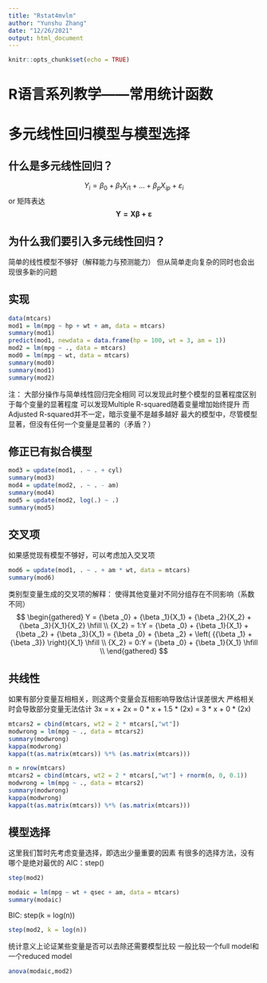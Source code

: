 ---
title: "Rstat4mvlm"
author: "Yunshu Zhang"
date: "12/26/2021"
output: html_document
---

```{r setup, include=FALSE}
knitr::opts_chunk$set(echo = TRUE)
```

# R语言系列教学——常用统计函数
# 多元线性回归模型与模型选择

## 什么是多元线性回归？
$$
{Y_i} = {\beta _0} + {\beta _1}{X_{i1}} + ... + {\beta _p}{X_{ip}} + {\varepsilon _i}
$$
or 矩阵表达
$$
{\mathbf{Y = X\beta  + \varepsilon }}
$$

## 为什么我们要引入多元线性回归？
简单的线性模型不够好（解释能力与预测能力）
但从简单走向复杂的同时也会出现很多新的问题

## 实现

```{r}
data(mtcars)
mod1 = lm(mpg ~ hp + wt + am, data = mtcars)
summary(mod1)
predict(mod1, newdata = data.frame(hp = 100, wt = 3, am = 1))
mod2 = lm(mpg ~ ., data = mtcars)
mod0 = lm(mpg ~ wt, data = mtcars)
summary(mod0)
summary(mod1)
summary(mod2)
```

注：
大部分操作与简单线性回归完全相同
可以发现此时整个模型的显著程度区别于每个变量的显著程度
可以发现Multiple R-squared随着变量增加始终提升
而Adjusted R-squared并不一定，暗示变量不是越多越好
最大的模型中，尽管模型显著，但没有任何一个变量是显著的（矛盾？）

## 修正已有拟合模型

```{r}
mod3 = update(mod1, . ~ . + cyl)
summary(mod3)
mod4 = update(mod2, . ~ . - am)
summary(mod4)
mod5 = update(mod2, log(.) ~ .)
summary(mod5)
```

## 交叉项

如果感觉现有模型不够好，可以考虑加入交叉项
```{r}
mod6 = update(mod1, . ~ . + am * wt, data = mtcars)
summary(mod6)
```

类别型变量生成的交叉项的解释：
使得其他变量对不同分组存在不同影响（系数不同）
$$
\begin{gathered}
  Y = {\beta _0} + {\beta _1}{X_1} + {\beta _2}{X_2} + {\beta _3}{X_1}{X_2} \hfill \\
  {X_2} = 1:Y = {\beta _0} + {\beta _1}{X_1} + {\beta _2} + {\beta _3}{X_1} = {\beta _0} + {\beta _2} + \left( {{\beta _1} + {\beta _3}} \right){X_1} \hfill \\
  {X_2} = 0:Y = {\beta _0} + {\beta _1}{X_1} \hfill \\ 
\end{gathered} 
$$

## 共线性
如果有部分变量互相相关，则这两个变量会互相影响导致估计误差很大
严格相关时会导致部分变量无法估计
3x = x + 2x = 0 * x + 1.5 * (2x) = 3 * x + 0 * (2x)

```{r}
mtcars2 = cbind(mtcars, wt2 = 2 * mtcars[,"wt"])
modwrong = lm(mpg ~ ., data = mtcars2)
summary(modwrong)
kappa(modwrong)
kappa(t(as.matrix(mtcars)) %*% (as.matrix(mtcars)))
```

```{r}
n = nrow(mtcars)
mtcars2 = cbind(mtcars, wt2 = 2 * mtcars[,"wt"] + rnorm(n, 0, 0.1))
modwrong = lm(mpg ~ ., data = mtcars2)
summary(modwrong)
kappa(modwrong)
kappa(t(as.matrix(mtcars)) %*% (as.matrix(mtcars)))
```

## 模型选择

这里我们暂时先考虑变量选择，即选出少量重要的因素
有很多的选择方法，没有哪个是绝对最优的
AIC：step()
```{r}
step(mod2)
```

```{r}
modaic = lm(mpg ~ wt + qsec + am, data = mtcars)
summary(modaic)
```

BIC: step(k = log(n))

```{r}
step(mod2, k = log(n))
```

统计意义上论证某些变量是否可以去除还需要模型比较
一般比较一个full model和一个reduced model
```{r}
anova(modaic,mod2)
```









